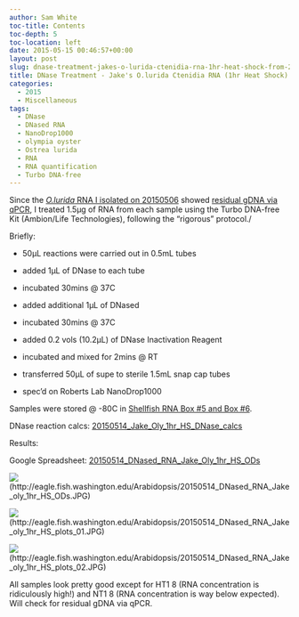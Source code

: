 ```yaml
---
author: Sam White
toc-title: Contents
toc-depth: 5
toc-location: left
date: 2015-05-15 00:46:57+00:00
layout: post
slug: dnase-treatment-jakes-o-lurida-ctenidia-rna-1hr-heat-shock-from-20150506
title: DNase Treatment - Jake's O.lurida Ctenidia RNA (1hr Heat Shock) from 20150506
categories:
  - 2015
  - Miscellaneous
tags:
  - DNase
  - DNased RNA
  - NanoDrop1000
  - olympia oyster
  - Ostrea lurida
  - RNA
  - RNA quantification
  - Turbo DNA-free
---
```


Since the [_O.lurida_ RNA I isolated on 20150506](https://robertslab.github.io/sams-notebook/posts/2015/2015-05-06-rna-isolation-jakes-o-lurida-ctenidia-1hr-heat-stress-from-20150422/) showed [residual gDNA via qPCR](https://robertslab.github.io/sams-notebook/2015/05/12/qpcr-jake-o-lurida-ctenidia-rna-heat-shock-samples-from-20150506/), I treated 1.5μg of RNA from each sample using the Turbo DNA-free Kit (Ambion/Life Technologies), following the "rigorous" protocol./

Briefly:




    
  * 50μL reactions were carried out in 0.5mL tubes

    
  * added 1μL of DNase to each tube

    
  * incubated 30mins @ 37C

    
  * added additional 1μL of DNased

    
  * incubated 30mins @ 37C

    
  * added 0.2 vols (10.2μL) of DNase Inactivation Reagent

    
  * incubated and mixed for 2mins @ RT

    
  * transferred 50μL of supe to sterile 1.5mL snap cap tubes

    
  * spec'd on Roberts Lab NanoDrop1000



Samples were stored @ -80C in [Shellfish RNA Box #5 and Box #6](https://docs.google.com/spreadsheet/ccc?key=0AmS_90rPaQMzcHdyU1d0MDVMLWpaTWdadnJSd0M4UUE&usp=sharing).

DNase reaction calcs: [20150514_Jake_Oly_1hr_HS_DNase_calcs](https://docs.google.com/spreadsheets/d/1KS3tJand0vKSs6ZJk9t-hChZYmM0--RhcXiR8gDOlYo/edit?usp=sharing)







Results:

Google Spreadsheet: [20150514_DNased_RNA_Jake_Oly_1hr_HS_ODs](https://docs.google.com/spreadsheets/d/1qzfmdoxPG6nP3F5jB23QSREy1S72FxnBW8jwSdxqjZE/edit?usp=sharing)



![](https://eagle.fish.washington.edu/Arabidopsis/20150514_DNased_RNA_Jake_oly_1hr_HS_ODs.JPG)(http://eagle.fish.washington.edu/Arabidopsis/20150514_DNased_RNA_Jake_oly_1hr_HS_ODs.JPG)



![](https://eagle.fish.washington.edu/Arabidopsis/20150514_DNased_RNA_Jake_oly_1hr_HS_plots_01.JPG)(http://eagle.fish.washington.edu/Arabidopsis/20150514_DNased_RNA_Jake_oly_1hr_HS_plots_01.JPG)



![](https://eagle.fish.washington.edu/Arabidopsis/20150514_DNased_RNA_Jake_oly_1hr_HS_plots_02.JPG)(http://eagle.fish.washington.edu/Arabidopsis/20150514_DNased_RNA_Jake_oly_1hr_HS_plots_02.JPG)



All samples look pretty good except for HT1 8 (RNA concentration is ridiculously high!) and NT1 8 (RNA concentration is way below expected). Will check for residual gDNA via qPCR.

